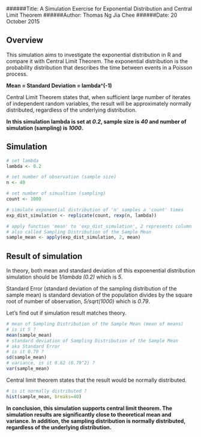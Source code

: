 ######Title: A Simulation Exercise for Exponential Distribution and Central Limit Theorem
######Author: Thomas Ng Jia Chee
######Date: 20 October 2015

## Overview

This simulation aims to investigate the exponential distribution in R and compare it with Central Limit Theorem. The exponential distribution is the probability distribution that describes the time between events in a Poisson process. 

**Mean = Standard Deviation = lambda^(-1)**

Central Limit Theorem states that, when sufficient large number of iterates of independent random variables, the result will be approximately normally distributed, regardless of the underlying distribution. 

**In this simulation lambda is set at *0.2*, sample size is *40* and number of simulation (sampling) is *1000*.**

## Simulation

```r
# set lambda 
lambda <- 0.2

# set number of observation (sample size)
n <- 40

# set number of simualtion (sampling)
count <- 1000

# simulate exponential distribution of 'n' samples a 'count' times
exp_dist_simulation <- replicate(count, rexp(n, lambda))

# apply function 'mean' to 'exp_dist_simulation', 2 represents column
# also called Sampling Distribution of the Sample Mean
sample_mean <- apply(exp_dist_simulation, 2, mean)
```

## Result of simulation 

In theory, both mean and standard deviation of this expoenential distribution simulation should be *1/lambda (0.2)* which is *5*. 

Standard Error (standard deviation of the sampling distribution of the sample mean) is standard deviation of the population divides by the square root of number of observation, *5/sqrt(1000)* which is *0.79*. 

Let's find out if simulation result matches theory.
```r
# mean of Sampling Distribution of the Sample Mean (mean of means)
# is it 5 ?
mean(sample_mean)
# standard deviation of Sampling Distribution of the Sample Mean
# aka Standard Error
# is it 0.79 ?
sd(sample_mean)
# variance, is it 0.62 (0.79^2) ?
var(sample_mean)
```

Central limit theorem states that the result would be normally distributed.
```r
# is it normally distributed ?
hist(sample_mean, breaks=40)
```

**In conclusion, this simulation supports central limit theorem. The simulation results are significantly close to theoretical mean and variance. In addition, the sampling distribution is normally distributed, regardless of the underlying distribution.**

